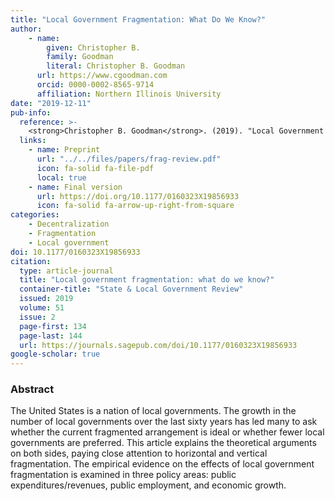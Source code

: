 ```yaml
---
title: "Local Government Fragmentation: What Do We Know?"
author: 
    - name: 
        given: Christopher B.
        family: Goodman
        literal: Christopher B. Goodman
      url: https://www.cgoodman.com
      orcid: 0000-0002-8565-9714
      affiliation: Northern Illinois University
date: "2019-12-11"
pub-info:
  reference: >-
    <strong>Christopher B. Goodman</strong>. (2019). "Local Government Fragmentation: What Do We Know?" <em>State and Local Government Review</em> 51 (2): 134-144, doi: <a href="https://doi.org/10.1177/0160323X19856933" target="_blank" rel="noopener noreferrer"><code>10.1177/0160323X19856933</code></a>
  links:
    - name: Preprint
      url: "../../files/papers/frag-review.pdf"
      icon: fa-solid fa-file-pdf
      local: true
    - name: Final version
      url: https://doi.org/10.1177/0160323X19856933
      icon: fa-solid fa-arrow-up-right-from-square
categories:
    - Decentralization 
    - Fragmentation
    - Local government
doi: 10.1177/0160323X19856933
citation:
  type: article-journal
  title: "Local government fragmentation: what do we know?"
  container-title: "State & Local Government Review"
  issued: 2019
  volume: 51
  issue: 2
  page-first: 134
  page-last: 144
  url: https://journals.sagepub.com/doi/10.1177/0160323X19856933
google-scholar: true
---
```


### Abstract
The United States is a nation of local governments. The growth in the number of local governments over the last sixty years has led many to ask whether the current fragmented arrangement is ideal or whether fewer local governments are preferred. This article explains the theoretical arguments on both sides, paying close attention to horizontal and vertical fragmentation. The empirical evidence on the effects of local government fragmentation is examined in three policy areas: public expenditures/revenues, public employment, and economic growth.
